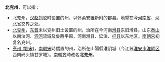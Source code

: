 '''北兖州'''，可以指：    
*北兖州，[[汉赵|汉赵]][[刘聪|刘聪]]时设置的州，以怀柔安置新附的郡县。地望在今[[河南省|河南省]]、[[河北省|河北省]]交界之处。
*[[兖州_(古代)#南北朝|北兖州]]，[[东晋|东晋]]末以兖州旧土设置的州，治所在今河南[[滑县|滑县]]东旧滑县。山东[[泰山|泰山]]以南汶河、[[泗水_(河流)|泗河]]流域及鲁西平原，河南滑县、延津、[[杞县|杞县]]以东地区。[[南朝宋|南朝宋]]初复名兖州。
*[[兗州_(劉宋)|兗州 (劉宋)]]，[[南朝宋|南朝宋]]時僑置的州，治所在山陽縣淮阴城（今江苏[[淮安市|淮安市]][[淮阴区|淮阴区]]西南码头镇甘罗城）。[[南朝齐|南朝齐]]時改名'''北兖州'''。

{{Disambig|Cat=三字中国州名消歧义|B}}